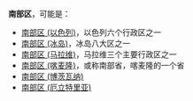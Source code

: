 '''南部区'''，可能是：
* [[南部区_(以色列)|南部区 (以色列)]]，以色列六个行政区之一
* [[南部区_(冰岛)|南部区 (冰岛)]]，冰岛八大区之一
* [[南部区_(马拉维)|南部区 (马拉维)]]，马拉维三个主要行政区之一
* [[南部区_(喀麦隆)|南部区 (喀麦隆)]]，或称南部省，喀麦隆的一个省
* [[南部区_(博茨瓦纳)|南部区 (博茨瓦纳)]]
* [[南部区_(厄立特里亚)|南部区 (厄立特里亚)]]

{{Disambig|Cat=三字区名消歧义|N}}